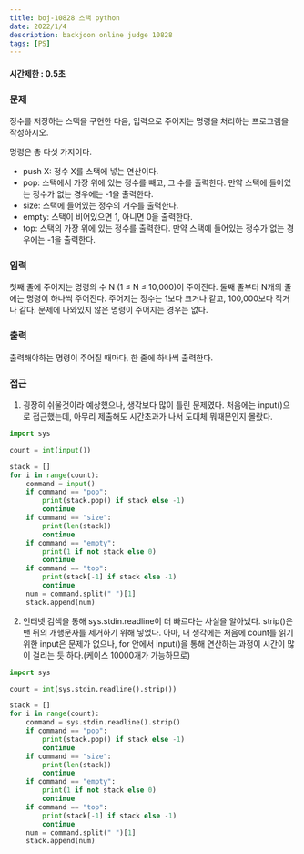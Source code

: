 ```yaml
---
title: boj-10828 스택 python
date: 2022/1/4
description: backjoon online judge 10828
tags: [PS]
---
```


#### 시간제한 : 0.5초

### 문제
정수를 저장하는 스택을 구현한 다음, 입력으로 주어지는 명령을 처리하는 프로그램을 작성하시오.

명령은 총 다섯 가지이다.

- push X: 정수 X를 스택에 넣는 연산이다.
- pop: 스택에서 가장 위에 있는 정수를 빼고, 그 수를 출력한다. 만약 스택에 들어있는 정수가 없는 경우에는 -1을 출력한다.
- size: 스택에 들어있는 정수의 개수를 출력한다.
- empty: 스택이 비어있으면 1, 아니면 0을 출력한다.
- top: 스택의 가장 위에 있는 정수를 출력한다. 만약 스택에 들어있는 정수가 없는 경우에는 -1을 출력한다.

### 입력
첫째 줄에 주어지는 명령의 수 N (1 ≤ N ≤ 10,000)이 주어진다. 둘째 줄부터 N개의 줄에는 명령이 하나씩 주어진다. 주어지는 정수는 1보다 크거나 같고, 100,000보다 작거나 같다. 문제에 나와있지 않은 명령이 주어지는 경우는 없다.

### 출력
출력해야하는 명령이 주어질 때마다, 한 줄에 하나씩 출력한다.

### 접근
1. 굉장히 쉬울것이라 예상했으나, 생각보다 많이 틀린 문제였다. 처음에는 input()으로 접근했는데, 아무리 제출해도 시간초과가 나서 도대체 뭐때문인지 몰랐다.
```python
import sys

count = int(input())

stack = []
for i in range(count):
    command = input()
    if command == "pop":
        print(stack.pop() if stack else -1)
        continue
    if command == "size":
        print(len(stack))
        continue
    if command == "empty":
        print(1 if not stack else 0)
        continue
    if command == "top":
        print(stack[-1] if stack else -1)
        continue
    num = command.split(" ")[1]
    stack.append(num)
```

2. 인터넷 검색을 통해 sys.stdin.readline이 더 빠르다는 사실을 알아냈다. strip()은 맨 뒤의 개행문자를 제거하기 위해 넣었다. 아마, 내 생각에는 처음에 count를 읽기 위한 input은 문제가 없으나, for 안에서 input()을 통해 연산하는 과정이 시간이 많이 걸리는 듯 하다.(케이스 10000개가 가능하므로)
```python
import sys

count = int(sys.stdin.readline().strip())

stack = []
for i in range(count):
    command = sys.stdin.readline().strip()
    if command == "pop":
        print(stack.pop() if stack else -1)
        continue
    if command == "size":
        print(len(stack))
        continue
    if command == "empty":
        print(1 if not stack else 0)
        continue
    if command == "top":
        print(stack[-1] if stack else -1)
        continue
    num = command.split(" ")[1]
    stack.append(num)
```
